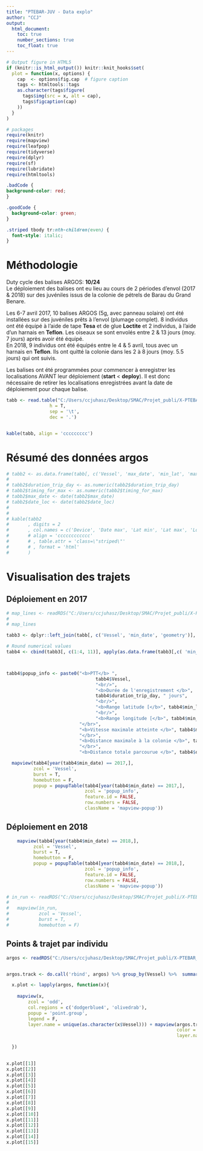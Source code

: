 ```yaml
---
title: "PTEBAR-JUV - Data explo"
author: "CCJ"
output:
  html_document:
    toc: true
    number_sections: true
    toc_float: true
---
```


```r
# Output figure in HTML5
if (knitr::is_html_output()) knitr::knit_hooks$set(
  plot = function(x, options) {
    cap  <- options$fig.cap  # figure caption
    tags <- htmltools::tags
    as.character(tags$figure(
      tags$img(src = x, alt = cap),
      tags$figcaption(cap)
    ))
  }
)

# packages
require(knitr)
require(mapview)
require(leafpop)
require(tidyverse)
require(dplyr)
require(sf)
require(lubridate)
require(htmltools)
```

```css
.badCode {
background-color: red;
}

.goodCode {
  background-color: green;
}

.striped tbody tr:nth-children(even) {
  font-style: italic;
}
```

# Méthodologie  
 
Duty cycle des balises ARGOS: **10/24**  
Le déploiement des balises ont eu lieu au cours de 2 périodes d'envol (2017 & 2018) sur des juvéniles issus de la colonie de pétrels de Barau du Grand Benare.  
  
Les 6-7 avril 2017, 10 balises ARGOS (5g, avec panneau solaire) ont été installées sur des juvéniles prêts à l'envol (plumage complet). 8 individus ont été équipé à l'aide de tape **Tesa** et de glue **Loctite** et 2 individus, à l'aide d'un harnais en **Teflon**. Les oiseaux se sont envolés entre 2 & 13 jours (moy. 7 jours) après avoir été équipé.  
En 2018, 9 individus ont été équipés entre le 4 & 5 avril, tous avec un harnais en **Teflon**. Ils ont quitté la colonie dans les 2 à 8 jours (moy. 5.5 jours) qui ont suivis.  
  
Les balises ont été programmées pour commencer à enregistrer les localisations AVANT leur déploiement (**start** < **deploy**). Il est donc nécessaire de retirer les localisations enregistrées avant la date de déploiement pour chaque balise.  
  
```r
tabb <- read.table("C:/Users/ccjuhasz/Desktop/SMAC/Projet_publi/X-PTEBAR_argos_JUV/DATA/PTEBAR_JUV_Infos_deploiement.txt",
                h = T,
                sep = '\t',
                dec = '.')


kable(tabb, align = 'ccccccccc')
```

# Résumé des données argos
```r
# tabb2 <- as.data.frame(tabb[, c('Vessel', 'max_date', 'min_lat', 'max_lat', 'min_lon', 'max_lon', 'max_speed', 'max_dist_km', 'date_loc', 'timing_for_max', 'dist_travel_km', 'duration_trip_day')])[, -13]
# 
# tabb2$duration_trip_day <- as.numeric(tabb2$duration_trip_day)
# tabb2$timing_for_max <- as.numeric(tabb2$timing_for_max)
# tabb2$max_date <- date(tabb2$max_date)
# tabb2$date_loc <- date(tabb2$date_loc)
# 
# 
# kable(tabb2
#       , digits = 2
#       , col.names = c('Device', 'Date max', 'Lat min', 'Lat max', 'Lon min', 'Lon max', 'Speed max', 'Dist max', 'Date dist max', 'Nb jr pour max loc', 'Dist tot', 'Duree trajet')
#       # align = 'cccccccccccc'
#       # , table.attr = 'class=\"striped\"'
#       # , format = 'html'
#       )
```
# Visualisation des trajets  
  
## Déploiement en 2017  
  
```r

# map_lines <- readRDS("C:/Users/ccjuhasz/Desktop/SMAC/Projet_publi/X-PTEBAR_argos_JUV/DATA/PTEBAR_JUV_raw_map_lines.rds")
# 
# map_lines

tabb3 <- dplyr::left_join(tabb[, c('Vessel', 'min_date', 'geometry')], tabb2, by = 'Vessel')

# Round numerical values
tabb4 <- cbind(tabb3[, c(1:4, 11)], apply(as.data.frame(tabb3[,c( 'min_lat', 'max_lat', 'min_lon', 'max_lon', 'max_speed', 'max_dist_km', 'timing_for_max', 'dist_travel_km', 'duration_trip_day')])[, -10], 2, round, digit = 2))



tabb4$popup_info <- paste0("<b>PTT</b> ",
                                 tabb4$Vessel,
                                 "<br/>",
                                 "<b>Durée de l'enregistrement </b>",
                                 tabb4$duration_trip_day, " jours",
                                 "<br/>",
                                 "<b>Range latitude [</b>", tabb4$min_lat, "; ", tabb4$max_lat, "<b>]</b>",
                                 "<br/>",
                                 "<b>Range longitude [</b>", tabb4$min_lon, "; ", tabb4$max_lon, "<b>]</b>",
                           "</br>",
                           "<b>Vitesse maximale atteinte </b>", tabb4$max_speed, " unité ?",
                           "</br>",
                           "<b>Distance maximale à la colonie </b>", tabb4$max_dist_km, " atteint km en ", tabb4$timing_for_max, " jours",
                           "</br>",
                           "<b>Distance totale parcourue </b>", tabb4$dist_travel_km, " km")

  mapview(tabb4[year(tabb4$min_date) == 2017,],
          zcol = 'Vessel',
          burst = T,
          homebutton = F,
          popup = popupTable(tabb4[year(tabb4$min_date) == 2017,],
                             zcol = 'popup_info',
                             feature.id = FALSE,
                             row.numbers = FALSE,
                             className = 'mapview-popup'))
```  
  
## Déploiement en 2018  
  
```r
    mapview(tabb4[year(tabb4$min_date) == 2018,],
          zcol = 'Vessel',
          burst = T,
          homebutton = F,
          popup = popupTable(tabb4[year(tabb4$min_date) == 2018,],
                             zcol = 'popup_info',
                             feature.id = FALSE,
                             row.numbers = FALSE,
                             className = 'mapview-popup'))

# in_run <- readRDS("C:/Users/ccjuhasz/Desktop/SMAC/Projet_publi/X-PTEBAR_argos_JUV/DATA/PTEBAR_JUV_in_Run_points_data.rds")
#   
#   mapview(in_run,
#           zcol = 'Vessel',
#           burst = T,
#           homebutton = F)

```
  
## Points & trajet par individu  
  
```r

argos <- readRDS("C:/Users/ccjuhasz/Desktop/SMAC/Projet_publi/X-PTEBAR_argos_JUV/DATA/PTEBAR_JUV_Pinet_data_CLEANED.rds")


argos.track <- do.call('rbind', argos) %>% group_by(Vessel) %>%  summarize(do_union = F) %>% st_cast('LINESTRING')

  x.plot <- lapply(argos, function(x){
    
    mapview(x,
        zcol = 'odd',
        col.regions = c('dodgerblue4', 'olivedrab'),
        popup = 'point.group',
        legend = F,
        layer.name = unique(as.character(x$Vessel))) + mapview(argos.track[argos.track$Vessel == unique(as.character(x$Vessel)),],
                                                               color = 'darkgrey',
                                                               layer.name = 'Track')
    
  })

  
x.plot[[1]]
x.plot[[2]]
x.plot[[3]]
x.plot[[4]]
x.plot[[5]]
x.plot[[6]]
x.plot[[7]]
x.plot[[8]]
x.plot[[9]]
x.plot[[10]]
x.plot[[11]]
x.plot[[12]]
x.plot[[13]]
x.plot[[14]]
x.plot[[15]]
```